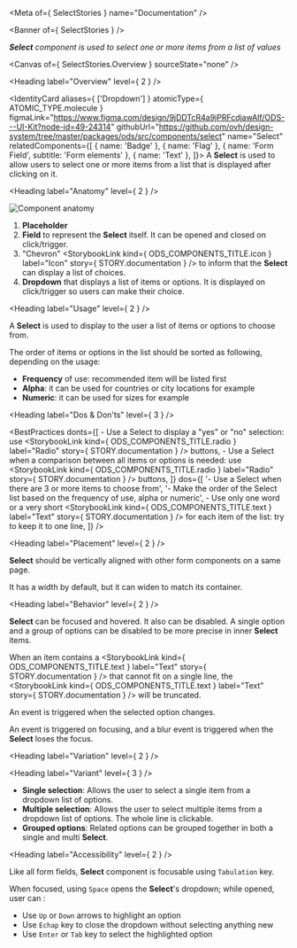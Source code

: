 
<Meta of={ SelectStories } name="Documentation" />

<Banner of={ SelectStories } />

_**Select** component is used to select one or more items from a list of values_

<Canvas of={ SelectStories.Overview } sourceState="none" />

<Heading label="Overview" level={ 2 } />

<IdentityCard aliases={ ['Dropdown'] }
              atomicType={ ATOMIC_TYPE.molecule }
              figmaLink="https://www.figma.com/design/9jDDTcR4a9jPRFcdjawAlf/ODS---UI-Kit?node-id=49-24314"
              githubUrl="https://github.com/ovh/design-system/tree/master/packages/ods/src/components/select"
              name="Select"
              relatedComponents={[
                { name: 'Badge' },
                { name: 'Flag' },
                { name: 'Form Field', subtitle: 'Form elements' },
                { name: 'Text' },
              ]}>
  A **Select** is used to allow users to select one or more items from a list that is displayed after clicking on it.
</IdentityCard>

<Heading label="Anatomy" level={ 2 } />

![Component anatomy](components/select/anatomy.png "Component anatomy")

1. **Placeholder**
2. **Field** to represent the **Select** itself. It can be opened and closed on click/trigger.
3. "Chevron" <StorybookLink kind={ ODS_COMPONENTS_TITLE.icon } label="Icon" story={ STORY.documentation } /> to inform that the **Select** can display a list of choices.
4. **Dropdown** that displays a list of items or options. It is displayed on click/trigger so users can make their choice.

<Heading label="Usage" level={ 2 } />

A **Select** is used to display to the user a list of items or options to choose from.

The order of items or options in the list should be sorted as following, depending on the usage:
- **Frequency** of use: recommended item will be listed first
- **Alpha**: it can be used for countries or city locations for example
- **Numeric**: it can be used for sizes for example

<Heading label="Dos & Don'ts" level={ 3 } />

<BestPractices
  donts={[
    <span>- Use a Select to display a "yes" or "no" selection: use <StorybookLink kind={ ODS_COMPONENTS_TITLE.radio } label="Radio" story={ STORY.documentation } /> buttons</span>,
    <span>- Use a Select when a comparison between all items or options is needed: use <StorybookLink kind={ ODS_COMPONENTS_TITLE.radio } label="Radio" story={ STORY.documentation } /> buttons</span>,
  ]}
  dos={[
    '- Use a Select when there are 3 or more items to choose from',
    '- Make the order of the Select list based on the frequency of use, alpha or numeric',
    <span>- Use only one word or a very short <StorybookLink kind={ ODS_COMPONENTS_TITLE.text } label="Text" story={ STORY.documentation } /> for each item of the list: try to keep it to one line</span>,
  ]}
/>

<Heading label="Placement" level={ 2 } />

**Select** should be vertically aligned with other form components on a same page.

It has a width by default, but it can widen to match its container.

<Heading label="Behavior" level={ 2 } />

**Select** can be focused and hovered. It also can be disabled. A single option and a group of options can be disabled to be more precise in inner **Select** items.

When an item contains a <StorybookLink kind={ ODS_COMPONENTS_TITLE.text } label="Text" story={ STORY.documentation } /> that cannot fit on a single line, the <StorybookLink kind={ ODS_COMPONENTS_TITLE.text } label="Text" story={ STORY.documentation } /> will be truncated.

An event is triggered when the selected option changes.

An event is triggered on focusing, and a blur event is triggered when the **Select** loses the focus.

<Heading label="Variation" level={ 2 } />

<Heading label="Variant" level={ 3 } />

- **Single selection**: Allows the user to select a single item from a dropdown list of options.
- **Multiple selection**: Allows the user to select multiple items from a dropdown list of options. The whole line is clickable.
- **Grouped options**: Related options can be grouped together in both a single and multi **Select**.

<Heading label="Accessibility" level={ 2 } />

Like all form fields, **Select** component is focusable using `Tabulation` key.

When focused, using `Space` opens the **Select**'s dropdown; while opened, user can :
- Use `Up` or `Down` arrows to highlight an option
- Use `Echap` key to close the dropdown without selecting anything new
- Use `Enter` or `Tab` key to select the highlighted option
